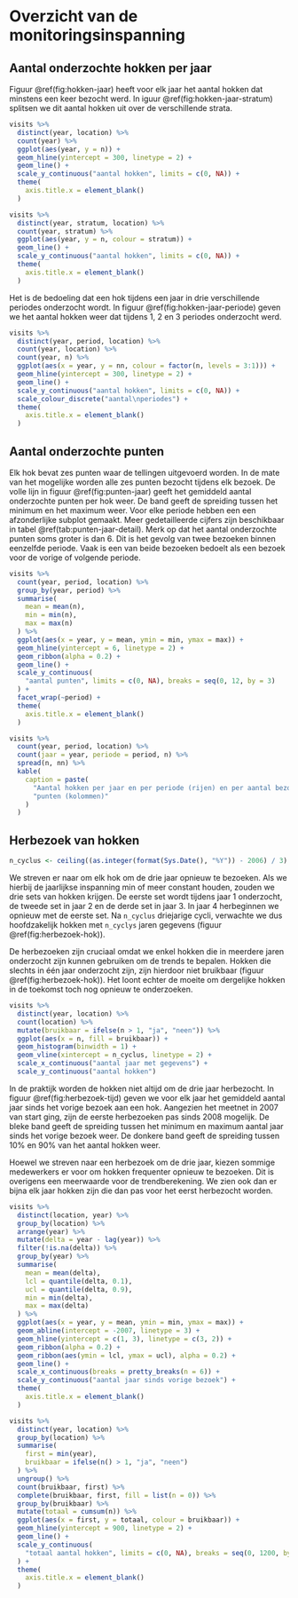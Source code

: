 # Overzicht van de monitoringsinspanning

## Aantal onderzochte hokken per jaar

Figuur \@ref(fig:hokken-jaar) heeft voor elk jaar het aantal hokken dat minstens een keer bezocht werd. In iguur \@ref(fig:hokken-jaar-stratum) splitsen we dit aantal hokken uit over de verschillende strata.

```r
visits %>%
  distinct(year, location) %>%
  count(year) %>%
  ggplot(aes(year, y = n)) +
  geom_hline(yintercept = 300, linetype = 2) +
  geom_line() +
  scale_y_continuous("aantal hokken", limits = c(0, NA)) +
  theme(
    axis.title.x = element_blank()
  )
```

```r
visits %>%
  distinct(year, stratum, location) %>%
  count(year, stratum) %>%
  ggplot(aes(year, y = n, colour = stratum)) +
  geom_line() +
  scale_y_continuous("aantal hokken", limits = c(0, NA)) +
  theme(
    axis.title.x = element_blank()
  )
```

Het is de bedoeling dat een hok tijdens een jaar in drie verschillende periodes onderzocht wordt. In figuur \@ref(fig:hokken-jaar-periode) geven we het aantal hokken weer dat tijdens 1, 2 en 3 periodes onderzocht werd.

```r
visits %>%
  distinct(year, period, location) %>%
  count(year, location) %>%
  count(year, n) %>%
  ggplot(aes(x = year, y = nn, colour = factor(n, levels = 3:1))) +
  geom_hline(yintercept = 300, linetype = 2) +
  geom_line() +
  scale_y_continuous("aantal hokken", limits = c(0, NA)) +
  scale_colour_discrete("aantal\nperiodes") +
  theme(
    axis.title.x = element_blank()
  )
```

## Aantal onderzochte punten

Elk hok bevat zes punten waar de tellingen uitgevoerd worden. In de mate van het mogelijke worden alle zes punten bezocht tijdens elk bezoek. De volle lijn in figuur \@ref(fig:punten-jaar) geeft het gemiddeld aantal onderzochte punten per hok weer. De band geeft de spreiding tussen het minimum en het maximum weer. Voor elke periode hebben een een afzonderlijke subplot gemaakt. Meer gedetailleerde cijfers zijn beschikbaar in tabel \@ref(tab:punten-jaar-detail). Merk op dat het aantal onderzochte punten soms groter is dan 6. Dit is het gevolg van twee bezoeken binnen eenzelfde periode. Vaak is een van beide bezoeken bedoelt als een bezoek voor de vorige of volgende periode.

```r
visits %>%
  count(year, period, location) %>%
  group_by(year, period) %>%
  summarise(
    mean = mean(n),
    min = min(n),
    max = max(n)
  ) %>%
  ggplot(aes(x = year, y = mean, ymin = min, ymax = max)) +
  geom_hline(yintercept = 6, linetype = 2) +
  geom_ribbon(alpha = 0.2) +
  geom_line() +
  scale_y_continuous(
    "aantal punten", limits = c(0, NA), breaks = seq(0, 12, by = 3)
  ) +
  facet_wrap(~period) +
  theme(
    axis.title.x = element_blank()
  )
```

```r
visits %>%
  count(year, period, location) %>%
  count(jaar = year, periode = period, n) %>%
  spread(n, nn) %>%
  kable(
    caption = paste(
      "Aantal hokken per jaar en per periode (rijen) en per aantal bezochte",
      "punten (kolommen)"
    )
  )
```

## Herbezoek van hokken

```r
n_cyclus <- ceiling((as.integer(format(Sys.Date(), "%Y")) - 2006) / 3)
```

We streven er naar om elk hok om de drie jaar opnieuw te bezoeken. Als we hierbij de jaarlijkse inspanning min of meer constant houden, zouden we drie sets van hokken krijgen. De eerste set wordt tijdens jaar 1 onderzocht, de tweede set in jaar 2 en de derde set in jaar 3. In jaar 4 herbeginnen we opnieuw met de eerste set. Na `n_cyclus` driejarige cycli, verwachte we dus hoofdzakelijk hokken met `n_cyclys` jaren gegevens (figuur \@ref(fig:herbezoek-hok)). 

De herbezoeken zijn cruciaal omdat we enkel hokken die in meerdere jaren onderzocht zijn kunnen gebruiken om de trends te bepalen. Hokken die slechts in één jaar onderzocht zijn, zijn hierdoor niet bruikbaar (figuur \@ref(fig:herbezoek-hok)). Het loont echter de moeite om dergelijke hokken in de toekomst toch nog opnieuw te onderzoeken.

```r
visits %>%
  distinct(year, location) %>%
  count(location) %>%
  mutate(bruikbaar = ifelse(n > 1, "ja", "neen")) %>%
  ggplot(aes(x = n, fill = bruikbaar)) +
  geom_histogram(binwidth = 1) +
  geom_vline(xintercept = n_cyclus, linetype = 2) +
  scale_x_continuous("aantal jaar met gegevens") +
  scale_y_continuous("aantal hokken")
```

In de praktijk worden de hokken niet altijd om de drie jaar herbezocht. In figuur \@ref(fig:herbezoek-tijd) geven we voor elk jaar het gemiddeld aantal jaar sinds het vorige bezoek aan een hok. Aangezien het meetnet in 2007 van start ging, zijn de eerste herbezoeken pas sinds 2008 mogelijk. De bleke band geeft de spreiding tussen het minimum en maximum aantal jaar sinds het vorige bezoek weer. De donkere band geeft de spreiding tussen 10% en 90% van het aantal hokken weer.

Hoewel we streven naar een herbezoek om de drie jaar, kiezen sommige medewerkers er voor om hokken frequenter opnieuw te bezoeken. Dit is overigens een meerwaarde voor de trendberekening. We zien ook dan er bijna elk jaar hokken zijn die dan pas voor het eerst herbezocht worden. 

```r
visits %>%
  distinct(location, year) %>%
  group_by(location) %>%
  arrange(year) %>%
  mutate(delta = year - lag(year)) %>%
  filter(!is.na(delta)) %>%
  group_by(year) %>%
  summarise(
    mean = mean(delta),
    lcl = quantile(delta, 0.1),
    ucl = quantile(delta, 0.9),
    min = min(delta),
    max = max(delta)
  ) %>%
  ggplot(aes(x = year, y = mean, ymin = min, ymax = max)) +
  geom_abline(intercept = -2007, linetype = 3) +
  geom_hline(yintercept = c(1, 3), linetype = c(3, 2)) +
  geom_ribbon(alpha = 0.2) +
  geom_ribbon(aes(ymin = lcl, ymax = ucl), alpha = 0.2) +
  geom_line() +
  scale_x_continuous(breaks = pretty_breaks(n = 6)) +
  scale_y_continuous("aantal jaar sinds vorige bezoek") +
  theme(
    axis.title.x = element_blank()
  )
```

```r
visits %>%
  distinct(year, location) %>%
  group_by(location) %>%
  summarise(
    first = min(year),
    bruikbaar = ifelse(n() > 1, "ja", "neen")
  ) %>%
  ungroup() %>%
  count(bruikbaar, first) %>%
  complete(bruikbaar, first, fill = list(n = 0)) %>%
  group_by(bruikbaar) %>%
  mutate(totaal = cumsum(n)) %>%
  ggplot(aes(x = first, y = totaal, colour = bruikbaar)) +
  geom_hline(yintercept = 900, linetype = 2) +
  geom_line() +
  scale_y_continuous(
    "totaal aantal hokken", limits = c(0, NA), breaks = seq(0, 1200, by = 300)
  ) +
  theme(
    axis.title.x = element_blank()
  )
```

